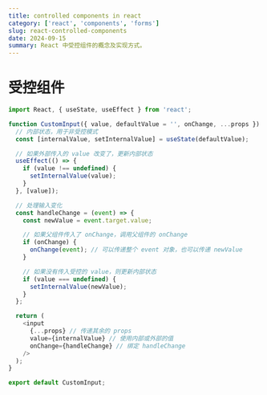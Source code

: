 ```yaml
---
title: controlled components in react
category: ['react', 'components', 'forms']
slug: react-controlled-components
date: 2024-09-15
summary: React 中受控组件的概念及实现方式。
---
```


# 受控组件

```js
import React, { useState, useEffect } from 'react';

function CustomInput({ value, defaultValue = '', onChange, ...props }) {
  // 内部状态，用于非受控模式
  const [internalValue, setInternalValue] = useState(defaultValue);

  // 如果外部传入的 value 改变了，更新内部状态
  useEffect(() => {
    if (value !== undefined) {
      setInternalValue(value);
    }
  }, [value]);

  // 处理输入变化
  const handleChange = (event) => {
    const newValue = event.target.value;

    // 如果父组件传入了 onChange，调用父组件的 onChange
    if (onChange) {
      onChange(event); // 可以传递整个 event 对象，也可以传递 newValue
    }

    // 如果没有传入受控的 value，则更新内部状态
    if (value === undefined) {
      setInternalValue(newValue);
    }
  };

  return (
    <input
      {...props} // 传递其余的 props
      value={internalValue} // 使用内部或外部的值
      onChange={handleChange} // 绑定 handleChange
    />
  );
}

export default CustomInput;
```



